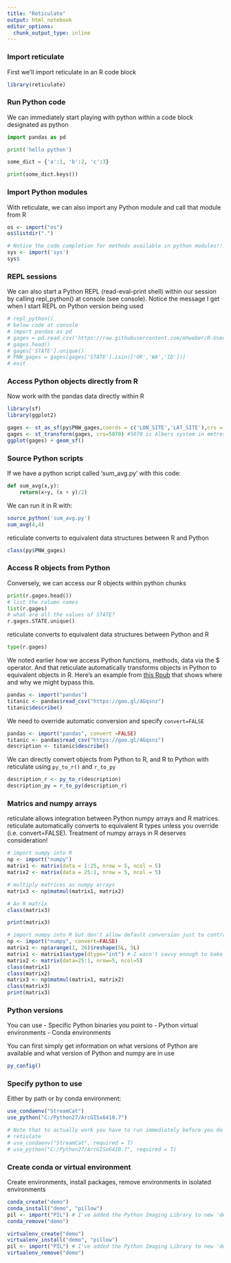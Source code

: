 ```yaml
---
title: "Reticulate"
output: html_notebook
editor_options: 
  chunk_output_type: inline
---
```


### Import reticulate
First we'll import reticulate in an R code block
```r
library(reticulate)
```

### Run Python code
We can immediately start playing with python within a code block designated as python
```python
import pandas as pd

print('hello python')

some_dict = {'a':1, 'b':2, 'c':3}

print(some_dict.keys())
```


### Import Python modules
With reticulate, we can also import any Python module and call that module from R
```r
os <- import("os")
os$listdir(".")

# Notice the code completion for methods available in python modules!!!
sys <- import('sys')
sys$
```

### REPL sessions
We can also start a Python REPL (read-eval-print shell) within our session by calling repl_python() at console (see console).  Notice the message I get when I start REPL on Python version being used
```r
# repl_python()
# below code at console
# import pandas as pd
# gages = pd.read_csv('https://raw.githubusercontent.com/mhweber/R-User-Group-Spatial-Workshop-2018/gh-pages/data/StreamGages.csv')
# gages.head()
# gages['STATE'].unique()
# PNW_gages = gages[gages['STATE'].isin(['OR','WA','ID'])]
# exit
```

### Access Python objects directly from R
Now work with the pandas data directly within R
```r
library(sf)
library(ggplot2)

gages <- st_as_sf(py$PNW_gages,coords = c('LON_SITE','LAT_SITE'),crs = 4269) 
gages <- st_transform(gages, crs=5070) #5070 is Albers system in metres
ggplot(gages) + geom_sf()
```


### Source Python scripts
If we have a python script called 'sum_avg.py' with this code:
```python
def sum_avg(x,y):
    return(x+y, (x + y)/2)
```

We can run it in R with:
```r
source_python('sum_avg.py')
sum_avg(4,4)
```

reticulate converts to equivalent data structures between R and Python
```r
class(py$PNW_gages)
```

### Access R objects from Python
Conversely, we can access our R objects within python chunks
```python
print(r.gages.head())
# list the column names
list(r.gages)
# what are all the values of STATE?
r.gages.STATE.unique()
```

reticulate converts to equivalent data structures between Python and R 
```python
type(r.gages)
```


We noted earlier how we access Python functions, methods, data via the $ operator.
And that reticulate automatically transforms objects in Python to equivalent objects in R.
Here's an example from [this Rpub](https://rstudio-pubs-static.s3.amazonaws.com/397064_bd288708515c4b71a6e78dfe91b8bb99.html) that shows where and why we might bypass this.
```r
pandas <- import("pandas")
titanic <- pandas$read_csv("https://goo.gl/4Gqsnz")
titanic$describe()
```

We need to override automatic conversion and specify `convert=FALSE`
```r
pandas <- import("pandas", convert =FALSE)
titanic <- pandas$read_csv("https://goo.gl/4Gqsnz")
description <- titanic$describe()
```


We can directly convert objects from Python to R, and R to Python with reticulate using `py_to_r()` and `r_to_py`
```r
description_r <- py_to_r(description)
description_py = r_to_py(description_r)
```

### Matrics and numpy arrays
reticulate allows integration between Python numpy arrays and R matrices.  reticulate automatically converts to equivalent R types unless you override (i.e. convert=FALSE).  Treatment of numpy arrays in R deserves consideration!
```r
# import numpy into R
np <- import("numpy")
matrix1 <- matrix(data = 1:25, nrow = 5, ncol = 5)
matrix2 <- matrix(data = 25:1, nrow = 5, ncol = 5)

# multiply matrices as numpy arrays
matrix3 <- np$matmul(matrix1, matrix2)

# An R matrix
class(matrix3)

print(matrix3)

# import numpy into R but don't allow default conversion just to contrast
np <- import("numpy", convert=FALSE)
matrix1 <- np$arange(1, 26)$reshape(5L, 5L)
matrix1 <- matrix1$astype(dtype="int") # I wasn't savvy enough to bake this into previous line....
matrix2 <- matrix(data=25:1, nrow=5, ncol=5)
class(matrix1)
class(matrix2)
matrix3 <- np$matmul(matrix1, matrix2)
class(matrix3)
print(matrix3)
```

### Python versions
You can use
- Specific Python binaries you point to
- Python virtual environments
- Conda environments

You can first simply get information on what versions of Python are available and what version of Python and numpy are in use
```r
py_config()
```

### Specify python to use 
Either by path or by conda environment:
```r
use_condaenv("StreamCat")
use_python("C:/Python27/ArcGISx6410.7")

# Note that to actually work you have to run immediately before you do anything else - once initialized, you can't change Python versions within an R session.
# retiulate
# use_condaenv("StreamCat", required = T)
# use_python("C:/Python27/ArcGISx6410.7", required = T)
```

### Create conda or virtual environment
Create environments, install packages, remove environments in isolated environments
```r
conda_create("demo")
conda_install("demo", "pillow")
pil <- import("PIL") # I've added the Python Imaging Library to new 'demo' environment and loaded library into R
conda_remove("demo")

virtualenv_create("demo")
virtualenv_install("demo", "pillow")
pil <- import("PIL") # I've added the Python Imaging Library to new 'demo' environment and loaded library into R
virtualenv_remove("demo")
```